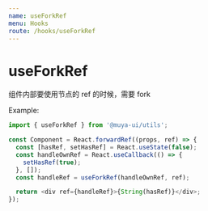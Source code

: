 ```yaml
---
name: useForkRef
menu: Hooks
route: /hooks/useForkRef
---
```


# useForkRef

组件内部要使用节点的 ref 的时候，需要 fork

Example:

```js
import { useForkRef } from '@muya-ui/utils';

const Component = React.forwardRef((props, ref) => {
  const [hasRef, setHasRef] = React.useState(false);
  const handleOwnRef = React.useCallback(() => {
    setHasRef(true);
  }, []);
  const handleRef = useForkRef(handleOwnRef, ref);

  return <div ref={handleRef}>{String(hasRef)}</div>;
});
```
